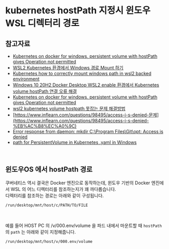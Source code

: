 # kubernetes hostPath 지정시 윈도우 WSL 디렉터리 경로

## 참고자료
- [Kubernetes on docker for windows, persistent volume with hostPath gives Operation not permitted](https://stackoverflow.com/questions/71018631/kubernetes-on-docker-for-windows-persistent-volume-with-hostpath-gives-operatio)
- [WSL2 Kubernetes 환경에서 Windows 경로 Mount 하기](https://vine-nam.github.io/2022-10/mount-Windows-path-in-WSL2-Kubernetes-environment)
- [Kubernetes how to correctly mount windows path in wsl2 backed environment](https://stackoverflow.com/questions/66985465/kubernetes-how-to-correctly-mount-windows-path-in-wsl2-backed-environment/67053315#67053315)
- [Windows 10 20H2 Docker Desktop WSL2 enable 환경에서 Kubernetes volume hostPath 연결 오류 해결](https://arclab.tistory.com/337)
- [Kubernetes on docker for windows, persistent volume with hostPath gives Operation not permitted](https://stackoverflow.com/questions/71018631/kubernetes-on-docker-for-windows-persistent-volume-with-hostpath-gives-operatio)
- [wsl2 kubernetes volume hostpath 못잡는 문제 해결방법](https://www.leafcats.com/330)
- [https://www.inflearn.com/questions/98495/access-i-s-denied-문제](https://www.inflearn.com/questions/98495/access-i-s-denied-%EB%AC%B8%EC%A0%9C)
- [Error response from daemon: mkdir C:\Program Files\Git\opt: Access is denied](https://stackoverflow.com/questions/73315685/error-response-from-daemon-mkdir-c-program-files-git-opt-access-is-denied)
- [path for PersistentVolume in Kubernetes .yaml in Windows](https://stackoverflow.com/questions/60782460/path-for-persistentvolume-in-kubernetes-yaml-in-windows)
<br/>

## 윈도우OS 에서 hostPath 경로

쿠버네티스 역시 결국은 Docker 엔진으로 동작하는데, 윈도우 기반의 Docker 엔진에서 WSL 의 어느 디렉터리를 참조하는지가 꽤 까다롭습니다.<br/>
디렉터리를 참조하는 경로는 아래와 같이 구성됩니다.<br/>

```bash filename="bash" {3} copy
/run/desktop/mnt/host/c/PATH/TO/FILE
```
<br/>

예를 들어 HOST PC 의 /v/000.env/volume 을 파드 내에서 마운트할 때 `hostPath` 의 `path` 는 아래와 같이 지정해줍니다.
```bash filename="bash" {3} copy
/run/desktop/mnt/host/v/000.env/volume
```

